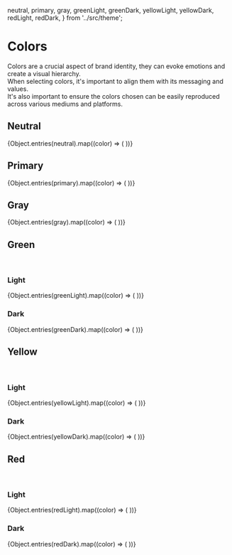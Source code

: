   neutral,
  primary,
  gray,
  greenLight,
  greenDark,
  yellowLight,
  yellowDark,
  redLight,
  redDark,
} from '../src/theme';

<Meta title="Brand Identity/Colors" />

# Colors

Colors are a crucial aspect of brand identity, they can evoke emotions and create a visual hierarchy.<br />
When selecting colors, it's important to align them with its messaging and values.<br />
It's also important to ensure the colors chosen can be easily reproduced across various mediums and platforms.

## Neutral

<ColorPalette>
  {Object.entries(neutral).map((color) => (
    <ColorItem
      key={color[0]}
      title={color[0]}
      subtitle={color[1]}
      colors={[color[1]]}
    />
  ))}
</ColorPalette>

## Primary

<ColorPalette>
  {Object.entries(primary).map((color) => (
    <ColorItem
      key={color[0]}
      title={color[0]}
      subtitle={color[1]}
      colors={[color[1]]}
    />
  ))}
</ColorPalette>

## Gray

<ColorPalette>
  {Object.entries(gray).map((color) => (
    <ColorItem
      key={color[0]}
      title={color[0]}
      subtitle={color[1]}
      colors={[color[1]]}
    />
  ))}
</ColorPalette>

## Green

<br />

### Light

<ColorPalette>
  {Object.entries(greenLight).map((color) => (
    <ColorItem
      key={color[0]}
      title={color[0]}
      subtitle={color[1]}
      colors={[color[1]]}
    />
  ))}
</ColorPalette>

### Dark

<ColorPalette>
  {Object.entries(greenDark).map((color) => (
    <ColorItem
      key={color[0]}
      title={color[0]}
      subtitle={color[1]}
      colors={[color[1]]}
    />
  ))}
</ColorPalette>

## Yellow

<br />

### Light

<ColorPalette>
  {Object.entries(yellowLight).map((color) => (
    <ColorItem
      key={color[0]}
      title={color[0]}
      subtitle={color[1]}
      colors={[color[1]]}
    />
  ))}
</ColorPalette>

### Dark

<ColorPalette>
  {Object.entries(yellowDark).map((color) => (
    <ColorItem
      key={color[0]}
      title={color[0]}
      subtitle={color[1]}
      colors={[color[1]]}
    />
  ))}
</ColorPalette>

## Red

<br />

### Light

<ColorPalette>
  {Object.entries(redLight).map((color) => (
    <ColorItem
      key={color[0]}
      title={color[0]}
      subtitle={color[1]}
      colors={[color[1]]}
    />
  ))}
</ColorPalette>

### Dark

<ColorPalette>
  {Object.entries(redDark).map((color) => (
    <ColorItem
      key={color[0]}
      title={color[0]}
      subtitle={color[1]}
      colors={[color[1]]}
    />
  ))}
</ColorPalette>
